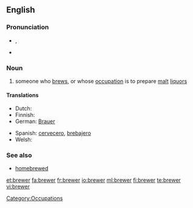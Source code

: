 {{also|Brewer}}
==English==

===Pronunciation===
* {{a|UK}} {{IPA|/ˈbɹuː.ə(ɹ)/}}, {{SAMPA|/"bru:.@(r)/}}
* {{rhymes|uːə(ɹ)}}

===Noun===
{{en-noun}}

# someone who [[brew]]s, or whose [[occupation]] is to prepare [[malt]] [[liquor]]s

====Translations====
{{trans-top|someone who brews}}
* Dutch: {{t+|nl|brouwer}}
* Finnish: {{t+|fi|oluenpanija}}
* German: [[Brauer]]
{{trans-mid}}
* Spanish: [[cervecero]], [[brebajero]]
* Welsh: {{t|cy|bragwr|m|xs=Welsh}}
{{trans-bottom}}

===See also===
* [[homebrewed]]

[[Category:Occupations]]

[[et:brewer]]
[[fa:brewer]]
[[fr:brewer]]
[[io:brewer]]
[[ml:brewer]]
[[fi:brewer]]
[[te:brewer]]
[[vi:brewer]]